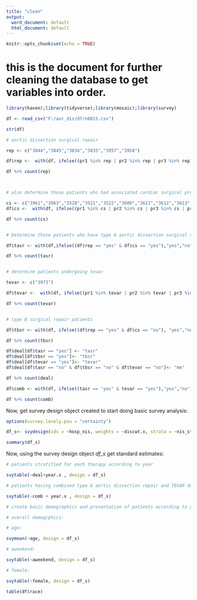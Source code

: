 ---
title: "clean"
output:
  word_document: default
  html_document: default
---

```{r setup, include=FALSE}
knitr::opts_chunk$set(echo = TRUE)
```

# this is the document for further cleaning the database to get variables into order.

```{r get the dataframe into the system}

library(haven);library(tidyverse);library(mosaic);library(survey)

df <- read_csv("F:/aor_dis/df/n0815.csv")

str(df)
```
```{r create more var}

# aortic dissection surgical repair

rep <- c("3844","3845","3834","3835","3957","3958")

df$rep <-  with(df, ifelse((pr1 %in% rep | pr2 %in% rep | pr3 %in% rep),"yes","no"))

df %>% count(rep)



# also determine those patients who had associated cardiac surgical procedure 

cs <- c("3961","3963","3520","3521","3522","3600","3611","3612","3613","3614","3615","3616","3617","3918","3619", "3710","3711","3712","3832","3733","3734","3736")
df$cs <-  with(df, ifelse((pr1 %in% cs | pr2 %in% cs | pr3 %in% cs | pr4 %in% cs | pr5 %in% cs | pr6 %in% cs | pr7 %in% cs | pr8 %in% cs| pr9 %in% cs | pr10 %in% cs),"yes","no"))

df %>% count(cs)


# Determine those patients who have type A aortic dissection surgical repair

df$tasr <- with(df,ifelse((df$rep == "yes" & df$cs == "yes"),"yes","no"))

df %>% count(tasr)


# determine patients undergoing tevar

tevar <- c("3973")

df$tevar <-  with(df, ifelse((pr1 %in% tevar | pr2 %in% tevar | pr3 %in% tevar | pr4 %in% tevar | pr5 %in% tevar | pr6 %in% tevar | pr7 %in% tevar | pr8 %in% tevar| pr9 %in% tevar | pr10 %in% tevar),"yes","no"))

df %>% count(tevar)


# type B surgical repair patients

df$tbsr <- with(df, ifelse((df$rep == "yes" & df$cs == "no"), "yes","no"))

df %>% count(tbsr)

df$deal[df$tasr == "yes"] <- "tasr"
df$deal[df$tbsr == "yes"]<- "tbsr"
df$deal[df$tevar == "yes"]<- "tevar"
df$deal[df$tasr == "no" & df$tbsr == "no" & df$tevar == "no"]<- "mm"

df %>% count(deal)

df$comb <- with(df, ifelse((tasr == "yes" & tevar == "yes"),"yes","no"))

df %>% count(comb)
```

Now, get survey design object created to start doing basic survey analysis:

```{r}
options(survey.lonely.psu = "certainty")

df_s<- svydesign(ids = ~hosp_nis, weights = ~discwt.x, strata = ~nis_stratum.x, data = df, nest = TRUE)

summary(df_s)
```

Now, using the survey design object *df_s* get standard estimates:

```{r}

# patients stratified for each therapy according to year

svytable(~deal+year.x , design = df_s)

# patients having combined type A aortic dissection repair and TEVAR during the same admission

svytable(~comb + year.x , design = df_s)

```

```{r}
# create basic demographics and presentation of patients according to year and overall.

# overall demogrphics:

# age:

svymean(~age, design = df_s)

# aweekend:

svytable(~aweekend, design = df_s)

# female:

svytable(~female, design = df_s)

table(df$race)
```


